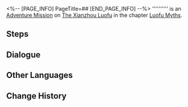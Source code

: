 <%-- [PAGE_INFO]
PageTitle=##
[END_PAGE_INFO] --%>
{{Stub|Dialogue.}}
{{Mission Infobox
|id            = 8015180
|title         = 
|image         = <!--Mission .png-->
|type          = Adventure
|event_name    = 
|chapter       = Luofu Myths
|requirements  = [[Adventure Mission]] ''[[Luofu Myths: Specterlight Records (Continued)]]'' completed
|summary       = <!--official mission summary from Fate's Atlas-->
|characters    = Shouling; Trailblazer
|startLocation = [[The Xianzhou Luofu]] - [[Fyxestroll Garden]]
|world         = The Xianzhou Luofu
|area          = Fyxestroll Garden
|prev          = Luofu Myths: Specterlight Records (Continued)
|next          = 
|exp           = 
|credits       = 
|stellarJade   = 
|other         = 
}}
'''''''''' is an [[Adventure Mission]] on [[The Xianzhou Luofu]] in the chapter [[Luofu Myths]].

==Steps==


<!--
==Gameplay Notes==

--><!--
==Trial Character==

-->
==Dialogue==
{{Stub Dialogue}}
{{Dialogue Start}}
:{{tx}}
{{Dialogue End}}

==Other Languages==
{{Other Languages
|en   = 
|zhs  = 
|zht  = 
|ja   = 
|ko   = 
|es   = 
|fr   = 
|ru   = 
|th   = 
|vi   = 
|de   = 
|id   = 
|pt   = 
}}

==Change History==
{{Change History|1.5}}
